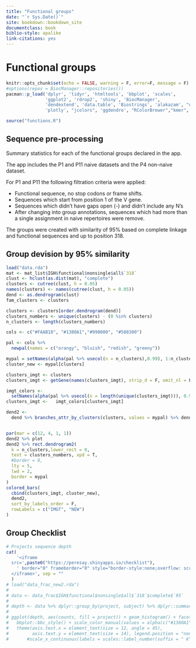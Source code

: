 ```yaml
---
title: "Functional groups"
date: "`r Sys.Date()`"
site: bookdown::bookdown_site
documentclass: book
biblio-style: apalike
link-citations: yes
---
```

# Functional groups

```r
knitr::opts_chunk$set(echo = FALSE, warning = F, error=F, message = F)
#options(repos = BiocManager::repositories())
pacman::p_load('dplyr', 'tidyr', 'htmltools', 'bbplot', 'scales',
               'ggplot2', 'rdrop2', 'shiny', 'BiocManager',
               'dendextend', 'data.table', 'Biostrings', 'alakazam', "unikn", 
               'plotly', "jcolors", 'ggdendro', "RColorBrewer","kmer", install = F)
```

```r
source("functions.R")
```

## Sequence pre-processing

Summary statistics for each of the functional groups declared in the app.

The app includes the P1 and P11 naive datasets and the P4 non-naive dataset.

For P1 and P11 the following filtration criteria were applied:

* Functional sequence, no stop codons or frame shifts.
* Sequences which start from position 1 of the V gene.
* Sequences which didn't have gaps open (-) and didn't include any N's
* After changing into group annotations, sequences which had more than a single assignment in naive repertoires were remove.

The groups were created with similarity of 95% based on complete linkage and functional sequences and up to position 318.

## Group devision by 95% similarity

```r
load("data.rda")
mat <- mat_list$IGH$functional$nonsingle$all$`318`
clust <- hclust(as.dist(mat), "complete")
clusters <- cutree(clust, h = 0.05)
names(clusters) <- names(cutree(clust, h = 0.05))
dend <- as.dendrogram(clust)
fam_clusters <- clusters

clusters <- clusters[order.dendrogram(dend)]
clusters_numbers <- unique(clusters) - (0 %in% clusters)
n_clusters <- length(clusters_numbers)

cols <- c("#FAAB18", "#1380A1","#990000", "#588300")

pal <- cols %>% 
  newpal(names = c("orangy", "bluish", "redish", "greeny"))

mypal = setNames(alpha(pal %>% usecol(n = n_clusters),0.99), 1:n_clusters) 
cluster_new <- mypal[clusters]

clusters_imgt <- clusters
clusters_imgt <- getGene(names(clusters_imgt), strip_d = F, omit_nl = F)

imgt_colors <-
  setNames(alpha(pal %>% usecol(n = length(unique(clusters_imgt))), 0.99), sort(unique(clusters_imgt)))
clusters_imgt <-   imgt_colors[clusters_imgt]

dend2 <-
  dend %>% branches_attr_by_clusters(clusters, values = mypal) %>% dendextend::set("labels_cex", 0.9)


par(mar = c(12, 4, 1, 1))
dend2 %>% plot
dend2 %>% rect.dendrogram2(
  k = n_clusters,lower_rect = 0,
  text = clusters_numbers, xpd = T,
  #border = 8,
  lty = 5,
  lwd = 2,
  border = mypal
)
colored_bars(
  cbind(clusters_imgt, cluster_new),
  dend2,
  sort_by_labels_order = F,
  rowLabels = c("IMGT", "NEW")
)
```


## Group Checklist

```r
# Projects sequence depth
cat(
    '<iframe
  src=',paste0("https://peresay.shinyapps.io/checklist"),
    ' border="0" frameborder="0" style="border-style:none;overflow: scroll;box-shadow:0px 0px 2px 2px rgba(0,0,0,0.2); width: 100%;height:500px;" cellspacing="0">
  </iframe>', sep = ""
  )
# load("data_frac_new2.rda")
# 
# data <- data_frac$IGH$functional$nonsingle$all$`318`$complete$`95`
# 
# depth <- data %>% dplyr::group_by(project, subject) %>% dplyr::summarise(counts = sum(count))
# 
# ggplot(depth, aes(counts, fill = project)) + geom_histogram() + facet_grid(.~project) + 
#   bbplot::bbc_style() + scale_color_manual(values = alpha(c("#1380A1", "#FAAB18", "#990000"),0.99)) +
#   theme(axis.text.x = element_text(size = 12, angle = 45), 
#         axis.text.y = element_text(size = 14), legend.position = "none") #+
#   	#scale_x_continuous(labels = scales::label_number(suffix = " K", scale = 1e-5)) # millions

```

